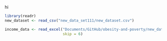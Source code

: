hi

```r
library(readr)
new_dataset <- read_csv("new_data_set111/new_dataset.csv")

income_data <- read_excel("Documents/GitHub/obesity-and-poverty/new_data_set111/income data.xlsx", 
                          skip = 6)
```

# 

